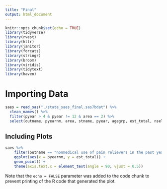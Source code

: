 ```yaml
---
title: "Final"
output: html_document
---
```


```r
knitr::opts_chunk$set(echo = TRUE)
library(tidyverse)
library(rvest)
library(httr)
library(janitor)
library(forcats)
library(stringr)
library(broom)
library(viridis)
library(tidytext)
library(haven)
```

# Importing Data

```r
saes = read_sas("./state_saes_final.sas7bdat") %>%
  clean_names() %>% 
  filter(pyear > 4 & pyear != 12 & area == 2) %>% 
  select(outname, pyearnm, area, stname, pyear, agegrp, est_total, nsel, ncomp, pop)
```

## Including Plots

```r
saes %>% 
    filter(outname == "nonmedical use of pain relievers in the past year" & agegrp == 0 & stname == "Colorado") %>% 
    ggplot(aes(x = pyearnm, y = est_total)) +
    geom_point() +
    theme(axis.text.x = element_text(angle = 90, vjust = 0.5))

```

Note that the `echo = FALSE` parameter was added to the code chunk to prevent printing of the R code that generated the plot.
